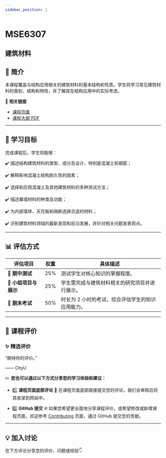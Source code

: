 ```yaml
---
sidebar_position: 1
---
```


# MSE6307
## 建筑材料

## **📘 简介**
本课程覆盖与结构应用相关的建筑材料的基本结构和性质。学生将学习常见建筑材料的类别、结构和特性，并了解其在结构应用中的实际考虑。

🔗 **相关链接**
- [课程页面](https://www.cityu.edu.hk/catalogue/pg/202425/course/MSE6307.htm)
- [课程大纲 PDF](https://www.cityu.edu.hk/catalogue/pg/202425/course/MSE6307.pdf)

---

## **🎯 学习目标**

完成课程后，学生将能够：

✔️ 描述结构建筑材料的类型、成分及设计，特别是混凝土和钢筋；

✔️ 解释影响混凝土结构耐久性的因素；

✔️ 选择和应用混凝土及其他建筑材料的多种测试方法；

✔️ 描述幕墙材料的种类及功能；

✔️ 为内部墙体、天花板和隔断选择合适的材料；

✔️ 识别建筑材料领域的最新发现和前沿发展，并针对相关问题发表观点。

---

## **📊 评估方式**

| **评估项目**          | **权重** | **具体描述**                                                                                       |
|----------------------|---------|---------------------------------------------------------------------------------------------------|
| **📖 期中测试**        | 25%     | 测试学生对核心知识的掌握程度。                                                                     |
| **📝 小组项目与展示**  | 25%     | 学生需完成与建筑材料相关的研究项目并进行展示。                                                     |
| **📖 期末考试**        | 50%     | 时长为 2 小时的考试，综合评估学生的知识应用能力。                                                  |

---

## **💬 课程评价**

### ✨ **精选评价**
<div className={commentStyles.commentBox}>
    <p className={commentStyles.commentText}>
        “期待你的评价。”
    </p>
    <p className={commentStyles.commentAuthor}>—— CityU</p>
</div>

✏️ **您也可以通过以下方式分享您的学习体验和建议：**

- 1️⃣ **课程页面底部评论**
💬 在课程页面底部直接提交您的评论，我们会审核后将其收录到网站中。

- 2️⃣ **GitHub 提交**
🌐 如果您希望更全面地分享课程评价，或希望修改或新增课程页面，欢迎参考 [Contributing](/contributing) 页面，通过 GitHub 提交您的贡献。

---

## **💡 加入讨论**

在下方评论分享您的评价、问题或经验👇
<Utterances />